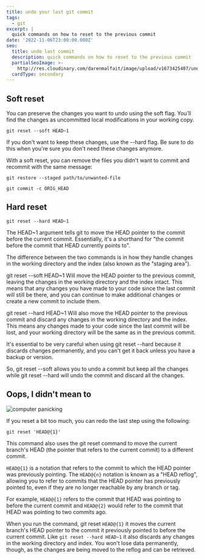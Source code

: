 ```yaml
---
title: undo your last git commit
tags:
  - git
excerpt: |
  quick commands on how to reset to the previous commit
date: '2022-11-06T23:00:00.000Z'
seo:
  title: undo last commit
  description: quick commands on how to reset to the previous commit
  partialSeoImage: >-
    http://res.cloudinary.com/darenmalfait/image/upload/v1673425407/undo-last-commit_v8uier.png
  cardType: secondary
---
```


## Soft reset

You can preserve the changes you want to undo using the soft flag. You'll find
the changes as uncommitted local modifications in your working copy.

```shell
git reset --soft HEAD~1
```

If you don't want to keep these changes, use the --hard flag. Be sure to do this
when you're sure you don't need these changes anymore.

With a soft reset, you can remove the files you didn't want to commit and recommit with the same message:

```shell
git restore --staged path/to/unwanted-file
```

```shell
git commit -c ORIG_HEAD
```

## Hard reset

```shell
git reset --hard HEAD~1
```

The HEAD~1 argument tells git to move the HEAD pointer to the commit before the
current commit. Essentially, it's a shorthand for "the commit before the commit
that HEAD currently points to".

The difference between the two commands is in how they handle changes in the
working directory and the index (also known as the "staging area").

git reset --soft HEAD~1 Will move the HEAD pointer to the previous commit, leaving the changes in the working directory and the index intact. This means that
any changes you have made to your code since the last commit will still be
there, and you can continue to make additional changes or create a new commit to
include them.

git reset --hard HEAD~1 Will also move the HEAD pointer to the previous commit
and discard any changes in the working directory and the index. This means any
changes made to your code since the last commit will be lost, and your working
directory will be the same as in the previous commit.

It's essential to be very careful when using git reset --hard because it
discards changes permanently, and you can't get it back unless you have a backup
or version.

So, git reset --soft allows you to undo a commit but keep all the changes while
git reset --hard will undo the commit and discard all the changes.

## Oops, I didn't mean to

![computer panicking](https://res.cloudinary.com/darenmalfait/image/upload/v1673385607/Daren_computer_panicking_pixar_style_solid_background_097156f9-43ca-411b-8aec-dce9611b7fdb_lpqtt9.png "computer panicking")

If you reset a bit too much, you can redo the last step using the following:

```shell
git reset 'HEAD@{1}'
```

This command also uses the git reset command to move the current branch's HEAD
(the pointer that refers to the current commit) to a different commit.

`HEAD@{1}` is a notation that refers to the commit to which the HEAD pointer was
previously pointing. The `HEAD@{n}` notation is known as a "HEAD reflog",
allowing you to refer to commits that the HEAD pointer has previously pointed
to, even if they are no longer reachable by any branch or tag.

For example, `HEAD@{1}` refers to the commit that HEAD was pointing to before
the current commit and `HEAD@{2}` would refer to the commit that HEAD was
pointing to two commits ago.

When you run the command, git reset `HEAD@{1}` it moves the current branch's
HEAD pointer to the commit it previously pointed to before the current commit.
Like `git reset --hard HEAD~1` it also discards any changes in the working
directory and index. You won't lose data permanently, though, as the changes are
being moved to the reflog and can be retrieved.

